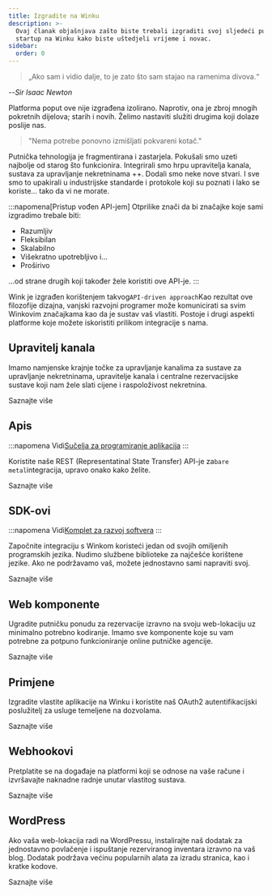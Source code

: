 ```yaml
---
title: Izgradite na Winku
description: >-
  Ovaj članak objašnjava zašto biste trebali izgraditi svoj sljedeći putnički
  startup na Winku kako biste uštedjeli vrijeme i novac.
sidebar:
  order: 0
---
```


> „Ako sam i vidio dalje, to je zato što sam stajao na ramenima divova.“

\--*Sir Isaac Newton*

Platforma poput ove nije izgrađena izolirano. Naprotiv, ona je zbroj mnogih pokretnih dijelova; starih i novih. Želimo nastaviti služiti drugima koji dolaze poslije nas.

> "Nema potrebe ponovno izmišljati pokvareni kotač."

Putnička tehnologija je fragmentirana i zastarjela. Pokušali smo uzeti najbolje od starog što funkcionira. Integrirali smo hrpu upravitelja kanala, sustava za upravljanje nekretninama ++. Dodali smo neke nove stvari. I sve smo to upakirali u industrijske standarde i protokole koji su poznati i lako se koriste... tako da vi ne morate.

:::napomena\[Pristup vođen API-jem]
Otprilike znači da bi značajke koje sami izgradimo trebale biti:

* Razumljiv
* Fleksibilan
* Skalabilno
* Višekratno upotrebljivo i...
* Proširivo

...od strane drugih koji također žele koristiti ove API-je.
:::

Wink je izgrađen korištenjem takvog`API-driven approach`Kao rezultat ove filozofije dizajna, vanjski razvojni programer može komunicirati sa svim Winkovim značajkama kao da je sustav vaš vlastiti. Postoje i drugi aspekti platforme koje možete iskoristiti prilikom integracije s nama.

## Upravitelj kanala

Imamo namjenske krajnje točke za upravljanje kanalima za sustave za upravljanje nekretninama, upravitelje kanala i centralne rezervacijske sustave koji nam žele slati cijene i raspoloživost nekretnina.

<LinkButton href="/developers/apis/#channel-manager-api">
  Saznajte više
</LinkButton>


## Apis

:::napomena
Vidi[Sučelja za programiranje aplikacija](https://learning.postman.com/docs/getting-started/introduction/)
:::

Koristite naše REST (Representatinal State Transfer) API-je za`bare metal`integracija, upravo onako kako želite.

<LinkButton href="/developers/apis">
  Saznajte više
</LinkButton>


## SDK-ovi

:::napomena
Vidi[Komplet za razvoj softvera](https://en.wikipedia.org/wiki/Software_development_kit)
:::

Započnite integraciju s Winkom koristeći jedan od svojih omiljenih programskih jezika. Nudimo službene biblioteke za najčešće korištene jezike. Ako ne podržavamo vaš, možete jednostavno sami napraviti svoj.

<LinkButton href="/developers/sdks">
  Saznajte više
</LinkButton>


## Web komponente

Ugradite putničku ponudu za rezervacije izravno na svoju web-lokaciju uz minimalno potrebno kodiranje. Imamo sve komponente koje su vam potrebne za potpuno funkcioniranje online putničke agencije.

<LinkButton href="/developers/web-components">
  Saznajte više
</LinkButton>


## Primjene

Izgradite vlastite aplikacije na Winku i koristite naš OAuth2 autentifikacijski poslužitelj za usluge temeljene na dozvolama.

<LinkButton href="/developers/applications">
  Saznajte više
</LinkButton>


## Webhookovi

Pretplatite se na događaje na platformi koji se odnose na vaše račune i izvršavajte naknadne radnje unutar vlastitog sustava.

<LinkButton href="/developers/webhooks">
  Saznajte više
</LinkButton>


## WordPress

Ako vaša web-lokacija radi na WordPressu, instalirajte naš dodatak za jednostavno povlačenje i ispuštanje rezerviranog inventara izravno na vaš blog. Dodatak podržava većinu popularnih alata za izradu stranica, kao i kratke kodove.

<LinkButton href="/developers/webhooks">
  Saznajte više
</LinkButton>

